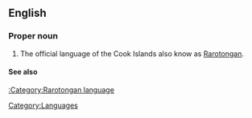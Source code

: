 ==English==

===Proper noun===
{{en-proper noun|sg=[[Cook Islands]] [[Maori]]}}

# The official language of the Cook Islands also know as [[Rarotongan]].

====See also====
{{ethnologue|code=rar}}
{{pedialite|Cook Islands Maori}}
[[:Category:Rarotongan language]]

[[Category:Languages]]